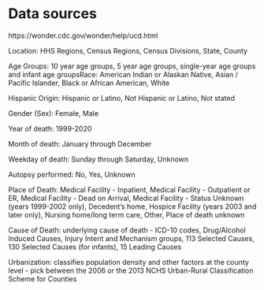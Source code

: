 # Data sources

https://wonder.cdc.gov/wonder/help/ucd.html

Location: HHS Regions, Census Regions, Census Divisions, State, County

Age Groups: 10 year age groups, 5 year age groups, single-year age groups and infant age groupsRace: American Indian or Alaskan Native, Asian / Pacific Islander, Black or African American, White

Hispanic Origin: Hispanic or Latino, Not Hispanic or Latino, Not stated

Gender (Sex): Female, Male

Year of death: 1999-2020

Month of death: January through December

Weekday of death: Sunday through Saturday, Unknown

Autopsy performed: No, Yes, Unknown

Place of Death: Medical Facility - Inpatient, Medical Facility - Outpatient or ER, Medical Facility - Dead on Arrival, Medical Facility - Status Unknown (years 1999-2002 only), Decedent's home, Hospice Facility (years 2003 and later only), Nursing home/long term care, Other, Place of death unknown

Cause of Death: underlying cause of death - ICD-10 codes, Drug/Alcohol Induced Causes, Injury Intent and Mechanism groups, 113 Selected Causes, 130 Selected Causes (for infants), 15 Leading Causes

Urbanization: classifies population density and other factors at the county level - pick between the 2006 or the 2013 NCHS Urban-Rural Classification Scheme for Counties
